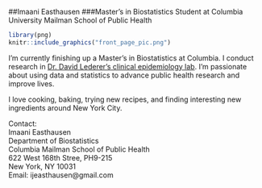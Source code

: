 ##Imaani Easthausen
###Master's in Biostatistics Student at Columbia University Mailman School of Public Health

```r
library(png)
knitr::include_graphics("front_page_pic.png")
```


I'm currently finishing up a Master's in Biostatistics at Columbia. I conduct research in [Dr. David Lederer's clinical epidemiology lab](http://www.cumc.columbia.edu/pulmonary/research/PICTOR). I'm passionate about using data and statistics to advance public health research and improve lives. 

I love cooking, baking, trying new recipes, and finding interesting new ingredients around New York City. 

Contact:\
Imaani Easthausen\
Department of Biostatistics\
Columbia Mailman School of Public Health\
622 West 168th Stree, PH9-215\
New York, NY 10031\
Email: ijeasthausen@gmail.com\
